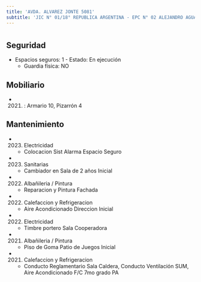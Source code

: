 ```yaml
---
title: 'AVDA. ALVAREZ JONTE 5081'
subtitle: 'JIC N° 01/18° REPUBLICA ARGENTINA - EPC N° 02 ALEJANDRO AGUADO'
---
```


#


## Seguridad

*  Espacios seguros: 1 - Estado: En ejecución 
    + Guardia física: NO





## Mobiliario

*  (2021) : Armario 10, Pizarrón 4 





## Mantenimiento

*  (2023) Electricidad 
    + Colocacion Sist Alarma Espacio Seguro

*  (2023) Sanitarias 
    + Cambiador en Sala de 2 años Inicial

*  (2022) Albañileria / Pintura 
    + Reparacion y Pintura Fachada

*  (2022) Calefaccion y Refrigeracion 
    + Aire Acondicionado Direccion Inicial

*  (2022) Electricidad 
    + Timbre portero Sala Cooperadora

*  (2021) Albañileria / Pintura 
    + Piso de Goma Patio de Juegos Inicial

*  (2021) Calefaccion y Refrigeracion 
    + Conducto Reglamentario Sala Caldera, Conducto Ventilación SUM, Aire Acondicionado F/C  7mo grado PA



